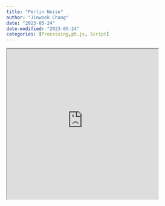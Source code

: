 ```yaml
---
title: "Perlin Noise"
author: "Jinwook Chang"
date: "2023-05-24"
date-modified: "2023-05-24"
categories: [Processing,p5.js, Script]
---
```



<iframe src="https://editor.p5js.org/tranquil_morning/full/_cR8OMUhD" width="400" height="400"></iframe>
